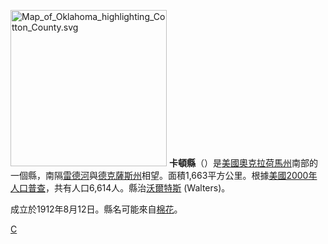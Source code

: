 [[File:Map_of_Oklahoma_highlighting_Cotton_County.svg|250px]]
'''卡頓縣'''（{{lang-en|Cotton County}}）是[[美國|美國]][[奧克拉荷馬州|奧克拉荷馬州]]南部的一個縣，南隔[[雷德河_(密西西比河)|雷德河]]與[[德克薩斯州|德克薩斯州]]相望。面積1,663平方公里。根據[[美國2000年人口普查|美國2000年人口普查]]，共有人口6,614人。縣治[[沃爾特斯_(奧克拉荷馬州)|沃爾特斯]] (Walters)。

成立於1912年8月12日。縣名可能來自[[棉花|棉花]]。
{{Oklahoma}}

[[Category:俄克拉何马州行政区划|C]]
